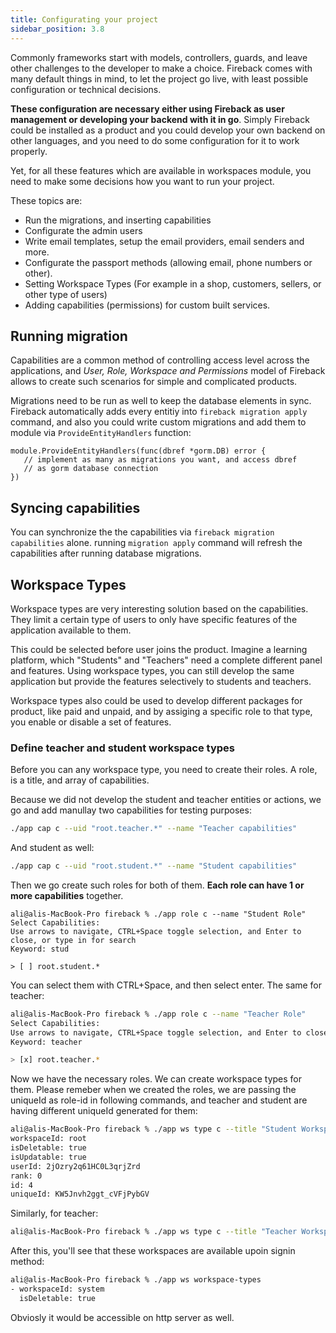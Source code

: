 ```yaml
---
title: Configurating your project
sidebar_position: 3.8
---
```


Commonly frameworks start with models, controllers, guards, and leave other challenges to the developer
to make a choice. Fireback comes with many default things in mind, to let the project go live,
with least possible configuration or technical decisions.

**These configuration are necessary either using Fireback as user management or developing your backend with it in go**.
Simply Fireback could be installed as a product and you could develop your own backend on other
languages, and you need to do some configuration for it to work properly.

Yet, for all these features which are available in workspaces module, you need to make some
decisions how you want to run your project.

These topics are:

- Run the migrations, and inserting capabilities
- Configurate the admin users
- Write email templates, setup the email providers, email senders and more.
- Configurate the passport methods (allowing email, phone numbers or other).
- Setting Workspace Types (For example in a shop, customers, sellers, or other type of users)
- Adding capabilities (permissions) for custom built services.

## Running migration

Capabilities are a common method of controlling access level across the applications, and 
*User, Role, Workspace and Permissions* model of Fireback allows to create such scenarios
for simple and complicated products.

Migrations need to be run as well to keep the database elements in sync. Fireback automatically
adds every entitiy into `fireback migration apply` command, and also you could write custom
migrations and add them to module via `ProvideEntityHandlers` function:

```
module.ProvideEntityHandlers(func(dbref *gorm.DB) error {
   // implement as many as migrations you want, and access dbref
   // as gorm database connection
})
```

## Syncing capabilities

You can synchronize the the capabilities via `fireback migration capabilities` alone.
running `migration apply` command will refresh the capabilities after running database migrations.


## Workspace Types

Workspace types are very interesting solution based on the capabilities. They limit a certain
type of users to only have specific features of the application available to them.

This could be selected before user joins the product. Imagine a learning platform, 
which "Students" and "Teachers" need a complete different panel and features. Using
workspace types, you can still develop the same application but provide the features
selectively to students and teachers.

Workspace types also could be used to develop different packages for product, like paid and unpaid,
and by assiging a specific role to that type, you enable or disable a set of features.

### Define teacher and student workspace types

Before you can any workspace type, you need to create their roles. A role, is a title,
and array of capabilities.

Because we did not develop the student and teacher entities or actions, we go and
add manullay two capabilities for testing purposes:

```bash
./app cap c --uid "root.teacher.*" --name "Teacher capabilities"
```

And student as well:

```bash
./app cap c --uid "root.student.*" --name "Student capabilities"
```


Then we go create such roles for both of them. **Each role can have 1 or more capabilities** together.

```
ali@alis-MacBook-Pro fireback % ./app role c --name "Student Role"                              
Select Capabilities:
Use arrows to navigate, CTRL+Space toggle selection, and Enter to close, or type in for search
Keyword: stud

> [ ] root.student.*
```

You can select them with CTRL+Space, and then select enter. The same for teacher:

```bash
ali@alis-MacBook-Pro fireback % ./app role c --name "Teacher Role"
Select Capabilities:
Use arrows to navigate, CTRL+Space toggle selection, and Enter to close, or type in for search
Keyword: teacher

> [x] root.teacher.*
```


Now we have the necessary roles. We can create workspace types for them. Please remeber
when we created the roles, we are passing the uniqueId as role-id in following commands,
and teacher and student are having different uniqueId generated for them:

```bash
ali@alis-MacBook-Pro fireback % ./app ws type c --title "Student Workspace" --role-id OhdetYve1BQnlCHucA3Dn --slug student 
workspaceId: root
isDeletable: true
isUpdatable: true
userId: 2jOzry2q61HC0L3qrjZrd
rank: 0
id: 4
uniqueId: KW5Jnvh2ggt_cVFjPybGV
```

Similarly, for teacher:

```bash
ali@alis-MacBook-Pro fireback % ./app ws type c --title "Teacher Workspace" --role-id OCwiGiRe4tzOGjOjfeo6G --slug teacher 
```

After this, you'll see that these workspaces are available upoin signin method:

```bash
ali@alis-MacBook-Pro fireback % ./app ws workspace-types
- workspaceId: system
  isDeletable: true
```

Obviosly it would be accessible on http server as well.